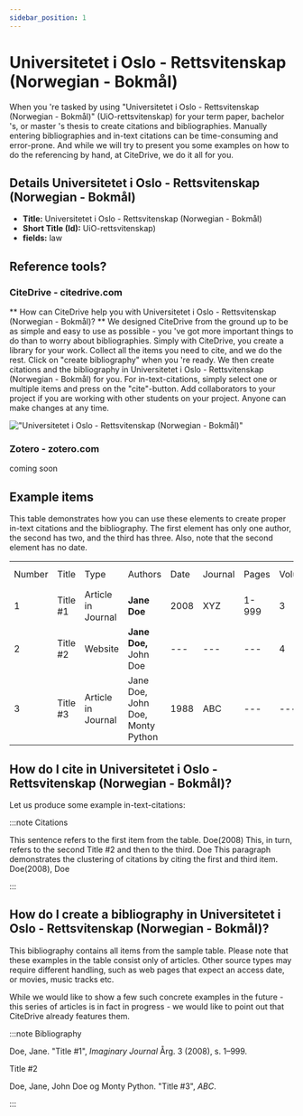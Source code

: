 ```yaml
---
sidebar_position: 1
---
```


# Universitetet i Oslo - Rettsvitenskap (Norwegian - Bokmål)

When you 're tasked by using "Universitetet i Oslo - Rettsvitenskap (Norwegian - Bokmål)" (UiO-rettsvitenskap) for your term paper, bachelor 's, or master 's thesis to create citations and bibliographies.
Manually entering bibliographies and in-text citations can be time-consuming and error-prone. And while we will try to present you some examples on how to do the referencing by hand, at CiteDrive, we do it all for you.

## Details  Universitetet i Oslo - Rettsvitenskap (Norwegian - Bokmål)
* **Title:** Universitetet i Oslo - Rettsvitenskap (Norwegian - Bokmål)
* **Short Title (Id):** UiO-rettsvitenskap)
* **fields:** law

## Reference tools?
### CiteDrive - citedrive.com
** How can CiteDrive help you with Universitetet i Oslo - Rettsvitenskap (Norwegian - Bokmål)? **
We designed CiteDrive from the ground up to be as simple and easy to use as possible - you 've got more important things to do than to worry about bibliographies. Simply with CiteDrive, you create a library for your work. Collect all the items you need to cite, and we do the rest. Click on "create bibliography" when you 're ready. We then create citations and the bibliography in Universitetet i Oslo - Rettsvitenskap (Norwegian - Bokmål) for you. For in-text-citations, simply select one or multiple items and press on the "cite"-button. Add collaborators to your project if you are working with other students on your project. Anyone can make changes at any time.


!["Universitetet i Oslo - Rettsvitenskap (Norwegian - Bokmål)"](images/universitetet-i-oslo--rettsvitenskap-norwegian--bokmal.svg "Choose Universitetet i Oslo - Rettsvitenskap (Norwegian - Bokmål) in the CiteDrive App")

### Zotero - zotero.com

coming soon

## Example items

This table demonstrates how you can use these elements to create proper in-text citations and the bibliography. The first element has only one author, the second has two, and the third has three. Also, note that the second element has no date.


<table>
  <tr>
   <td>Number
   </td>
   <td>Title
   </td>
   <td>Type
   </td>
   <td>Authors
   </td>
   <td>Date
   </td>
   <td>Journal
   </td>
   <td>Pages
   </td>
   <td>Volume
   </td>
   <td>Issue
   </td>
   <td>Access Date
   </td>
  </tr>
  <tr>
   <td>1
   </td>
   <td>Title #1
   </td>
   <td>Article in Journal
   </td>
   <td><strong>Jane Doe</strong>
   </td>
   <td>2008
   </td>
   <td>XYZ
   </td>
   <td>1-999
   </td>
   <td>3
   </td>
   <td>2
   </td>
   <td>--
   </td>
  </tr>
  <tr>
   <td>
2
   </td>
   <td>Title #2
   </td>
   <td>Website
   </td>
   <td><strong>Jane Doe, </strong>John Doe
   </td>
   <td>---
   </td>
   <td>---
   </td>
   <td>---
   </td>
   <td>4
   </td>
   <td>---
   </td>
   <td>2020-05-01
   </td>
  </tr>
  <tr>
   <td>3
   </td>
   <td>Title #3
   </td>
   <td>Article in Journal
   </td>
   <td>Jane Doe, John Doe, Monty Python
   </td>
   <td>1988
   </td>
   <td>ABC
   </td>
   <td>---
   </td>
   <td>---
   </td>
   <td>16
   </td>
   <td>---
   </td>
  </tr>
</table>



## How do I cite in  Universitetet i Oslo - Rettsvitenskap (Norwegian - Bokmål)?

Let us produce some example in-text-citations:

:::note Citations


This sentence refers to the first item from the table. Doe(2008) This, in turn, refers to the second Title #2
and then to the third.  Doe
This paragraph demonstrates the clustering of citations by citing the first and third item. Doe(2008), Doe

:::

## How do I create a bibliography in Universitetet i Oslo - Rettsvitenskap (Norwegian - Bokmål)?

This bibliography contains all items from the sample table. Please note that these examples in the table consist only of articles. Other source types may require different handling, such as web pages that expect an access date, or movies, music tracks etc.

While we would like to show a few such concrete examples in the future - this series of articles is in fact in progress - we would like to point out that CiteDrive already features them.

:::note Bibliography

Doe, Jane. "Title #1", <i>Imaginary Journal</i> Årg. 3 (2008), s. 1–999.

Title #2

Doe, Jane, John Doe og Monty Python. "Title #3", <i>ABC</i>.



:::


        